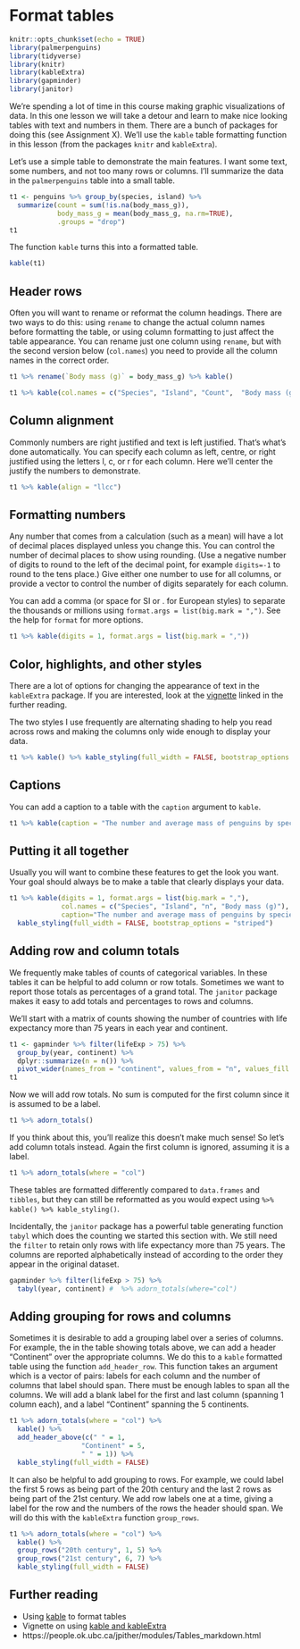 # Format tables {#format-tables}

```r
knitr::opts_chunk$set(echo = TRUE)
library(palmerpenguins)
library(tidyverse)
library(knitr)
library(kableExtra)
library(gapminder)
library(janitor)
```

We're spending a lot of time in this course making graphic visualizations of data. In this one lesson we will take a detour and learn to make nice looking tables with text and numbers in them. There are a bunch of packages for doing this (see Assignment X). We'll use the `kable` table formatting function in this lesson (from the packages `knitr` and `kableExtra`). 

Let's use a simple table to demonstrate the main features. I want some text, some numbers, and not too many rows or columns. I'll summarize the data in the `palmerpenguins` table into a small table.

```r
t1 <- penguins %>% group_by(species, island) %>%
  summarize(count = sum(!is.na(body_mass_g)),
            body_mass_g = mean(body_mass_g, na.rm=TRUE), 
            .groups = "drop")
t1
```

The function `kable` turns this into a formatted table.

```r
kable(t1)
```

## Header rows

Often you will want to rename or reformat the column headings. There are two ways to do this: using `rename` to change the actual column names before formatting the table, or using column formatting to just affect the table appearance. You can rename just one column using `rename`, but with the second version below (`col.names`) you need to provide all the column names in the correct order. 

```r
t1 %>% rename(`Body mass (g)` = body_mass_g) %>% kable()
```

```r
t1 %>% kable(col.names = c("Species", "Island", "Count",  "Body mass (g)"))
```

## Column alignment

Commonly numbers are right justified and text is left justified. That's what's done automatically. You can specify each column as left, centre, or right justified using the letters l, c, or r for each column. Here we'll center the justify the numbers to demonstrate.

```r
t1 %>% kable(align = "llcc")
```

## Formatting numbers

Any number that comes from a calculation (such as a mean) will have a lot of decimal places displayed unless you change this. You can control the number of decimal places to show using rounding. (Use a negative number of digits to round to the left of the decimal point, for example `digits=-1` to round to the tens place.) Give either one number to use for all columns, or provide a vector to control the number of digits separately for each column.

You can add a comma (or space for SI or . for European styles) to separate the thousands or millions using `format.args = list(big.mark = ",")`. See the help for `format` for more options.


```r
t1 %>% kable(digits = 1, format.args = list(big.mark = ","))
```

## Color, highlights, and other styles

There are a lot of options for changing the appearance of text in the `kableExtra` package. If you are interested, look at the [vignette](https://cran.r-project.org/web/packages/kableExtra/vignettes/awesome_table_in_html.html) linked in the further reading.

The two styles I use frequently are alternating shading to help you read across rows and making the columns only wide enough to display your data.

```r
t1 %>% kable() %>% kable_styling(full_width = FALSE, bootstrap_options = "striped")
```


## Captions

You can add a caption to a table with the `caption` argument to `kable`. 

```r
t1 %>% kable(caption = "The number and average mass of penguins by species and island.")
```


## Putting it all together

Usually you will want to combine these features to get the look you want. Your goal should always be to make a table that clearly displays your data.

```r
t1 %>% kable(digits = 1, format.args = list(big.mark = ","),
             col.names = c("Species", "Island", "n", "Body mass (g)"),
             caption="The number and average mass of penguins by species and island.") %>%
  kable_styling(full_width = FALSE, bootstrap_options = "striped")
```

## Adding row and column totals

We frequently make tables of counts of categorical variables. In these tables it can be helpful to add column or row totals. Sometimes we want to report those totals as percentages of a grand total. The `janitor` package makes it easy to add totals and percentages to rows and columns.

We'll start with a matrix of counts showing the number of countries with life expectancy more than 75 years in each year and continent.

```r
t1 <- gapminder %>% filter(lifeExp > 75) %>%
  group_by(year, continent) %>%
  dplyr::summarize(n = n()) %>%
  pivot_wider(names_from = "continent", values_from = "n", values_fill = 0)
t1
```

Now we will add row totals. No sum is computed for the first column since it is assumed to be a label. 

```r
t1 %>% adorn_totals()
```

 If you think about this, you'll realize this doesn't make much sense! So let's add column totals instead. Again the first column is ignored, assuming it is a label.

```r
t1 %>% adorn_totals(where = "col") 
```

These tables are formatted differently compared to `data.frames` and `tibbles`, but they can still be reformatted as you would expect using `%>% kable() %>% kable_styling()`.

Incidentally, the `janitor` package has a powerful table generating function `tabyl` which does the counting we started this section with. We still need the `filter` to retain only rows with life expectancy more than 75 years. The columns are reported alphabetically instead of according to the order they appear in the original dataset.

```r
gapminder %>% filter(lifeExp > 75) %>%
  tabyl(year, continent) #  %>% adorn_totals(where="col")
```

## Adding grouping for rows and columns

Sometimes it is desirable to add a grouping label over a series of columns. For example, the in the table showing totals above, we can add a header "Continent" over the appropriate columns. We do this to a `kable` formatted table using the function `add_header_row`. This function takes an argument which is a vector of pairs: labels for each column and the number of columns that label should span. There must be enough lables to span all the columns. We will add a blank label for the first and last column (spanning 1 column each), and a label "Continent" spanning the 5 continents.

```r
t1 %>% adorn_totals(where = "col") %>%
  kable() %>%
  add_header_above(c(" " = 1, 
                  "Continent" = 5,
                  " " = 1)) %>%
  kable_styling(full_width = FALSE)
```

It can also be helpful to add grouping to rows. For example, we could label the first 5 rows as being part of the 20th century and the last 2 rows as being part of the 21st century. We add row labels one at a time, giving a label for the row and the numbers of the rows the header should span. We will do this with the `kableExtra` function `group_rows`.

```r
t1 %>% adorn_totals(where = "col") %>%
  kable() %>%
  group_rows("20th century", 1, 5) %>%
  group_rows("21st century", 6, 7) %>%
  kable_styling(full_width = FALSE)
```

## Further reading

* Using [kable](https://bookdown.org/yihui/rmarkdown-cookbook/kable.html) to format tables
* Vignette on using [kable and kableExtra](https://cran.r-project.org/web/packages/kableExtra/vignettes/awesome_table_in_html.html)
* https://people.ok.ubc.ca/jpither/modules/Tables_markdown.html

